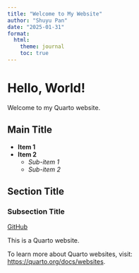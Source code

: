 ```yaml
---
title: "Welcome to My Website"
author: "Shuyu Pan"
date: "2025-01-31"
format:
  html:
    theme: journal
    toc: true
---
```


# Hello, World!  
Welcome to my Quarto website.

## Main Title  
- **Item 1**  
- **Item 2**  
  - *Sub-item 1*  
  - *Sub-item 2*  

## Section Title  
### Subsection Title  

[GitHub](https://github.com)

This is a Quarto website.

To learn more about Quarto websites, visit:  
<https://quarto.org/docs/websites>.

